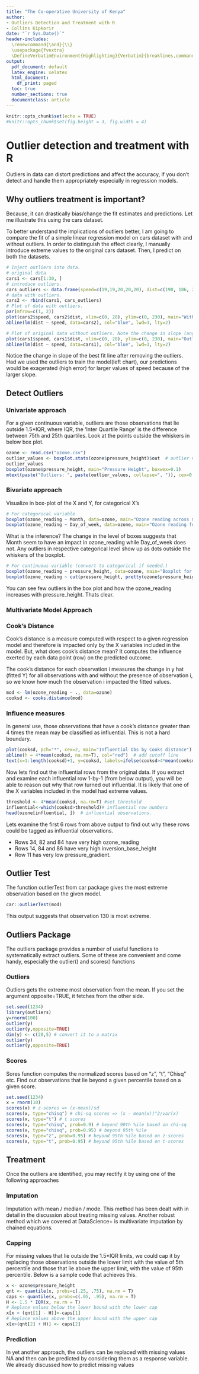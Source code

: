 ```yaml
---
title: "The Co-operative University of Kenya"
author: 
- Outliers Detection and Treatment with R
- Collins Kipkorir
date: "`r Sys.Date()`"
header-includes:
  \renewcommand{\and}{\\}
  \usepackage{fvextra}
  \DefineVerbatimEnvironment{Highlighting}{Verbatim}{breaklines,commandchars=\\\{\}}
output:
  pdf_document: default
  latex_engine: xelatex
  html_document:
    df_print: paged
  toc: true
  number_sections: true
  documentclass: article
---
```


```r
knitr::opts_chunk$set(echo = TRUE)
#knitr::opts_chunk$set(fig.height = 3, fig.width = 4)
```

# Outlier detection and treatment with R

Outliers in data can distort predictions and affect the accuracy, if you don't detect and handle them appropriately especially in regression models.

## Why outliers treatment is important?

Because, it can drastically bias/change the fit estimates and predictions. Let me illustrate this using the cars dataset.

To better understand the implications of outliers better, I am going to compare the fit of a simple linear regression model on cars dataset with and without outliers. In order to distinguish the effect clearly, I manually introduce extreme values to the original cars dataset. Then, I predict on both the datasets.

```r
# Inject outliers into data.
# original data
cars1 <- cars[1:30, ]  
# introduce outliers.
cars_outliers <- data.frame(speed=c(19,19,20,20,20), dist=c(190, 186, 210, 220, 218)) 
# data with outliers.
cars2 <- rbind(cars1, cars_outliers)  
# Plot of data with outliers.
par(mfrow=c(1, 2))
plot(cars2$speed, cars2$dist, xlim=c(0, 28), ylim=c(0, 230), main="With Outliers", xlab="speed", ylab="dist", pch="*", col="red", cex=2)
abline(lm(dist ~ speed, data=cars2), col="blue", lwd=3, lty=2)

# Plot of original data without outliers. Note the change in slope (angle) of best fit line.
plot(cars1$speed, cars1$dist, xlim=c(0, 28), ylim=c(0, 230), main="Outliers removed \n A much better fit!", xlab="speed", ylab="dist", pch="*", col="red", cex=2)
abline(lm(dist ~ speed, data=cars1), col="blue", lwd=3, lty=2)
```

Notice the change in slope of the best fit line after removing the outliers. Had we used the outliers to train the model(left chart), our predictions would be exagerated (high error) for larger values of speed because of the larger slope.

## **Detect Outliers**

### Univariate approach

For a given continuous variable, outliers are those observations that lie outside 1.5\*IQR, where IQR, the 'Inter Quartile Range' is the difference between 75th and 25th quartiles. Look at the points outside the whiskers in below box plot.

```r
ozone <- read.csv("ozone.csv")
outlier_values <- boxplot.stats(ozone$pressure_height)$out  # outlier values.
outlier_values
boxplot(ozone$pressure_height, main="Pressure Height", boxwex=0.1)
mtext(paste("Outliers: ", paste(outlier_values, collapse=", ")), cex=0.6)
```

### **Bivariate approach**

Visualize in box-plot of the X and Y, for categorical X's

```r
# For categorical variable
boxplot(ozone_reading ~ Month, data=ozone, main="Ozone reading across months")  # clear pattern is noticeable.
boxplot(ozone_reading ~ Day_of_week, data=ozone, main="Ozone reading for days of week")  # this may not be significant, as day of week variable is a subset of the month var.
```

What is the inference? The change in the level of boxes suggests that Month seem to have an impact in ozone_reading while Day_of_week does not. Any outliers in respective categorical level show up as dots outside the whiskers of the boxplot.

```r
# For continuous variable (convert to categorical if needed.)
boxplot(ozone_reading ~ pressure_height, data=ozone, main="Boxplot for Pressure height (continuos var) vs Ozone")
boxplot(ozone_reading ~ cut(pressure_height, pretty(ozone$pressure_height)), data=ozone, main="Boxplot for Pressure height (categorial) vs Ozone", cex.axis=0.5)
```

You can see few outliers in the box plot and how the ozone_reading increases with pressure_height. Thats clear.

### **Multivariate Model Approach**

### Cook's Distance

Cook's distance is a measure computed with respect to a given regression model and therefore is impacted only by the X variables included in the model. But, what does cook's distance mean? It computes the influence exerted by each data point (row) on the predicted outcome.

The cook's distance for each observation i measures the change in y hat (fitted Y) for all observations with and without the presence of observation i, so we know how much the observation i impacted the fitted values.

```r
mod <- lm(ozone_reading ~ ., data=ozone)
cooksd <- cooks.distance(mod)
```

### Influence measures

In general use, those observations that have a cook's distance greater than 4 times the mean may be classified as influential. This is not a hard boundary.

```r
plot(cooksd, pch="*", cex=2, main="Influential Obs by Cooks distance")  # plot cook's distance
abline(h = 4*mean(cooksd, na.rm=T), col="red")  # add cutoff line
text(x=1:length(cooksd)+1, y=cooksd, labels=ifelse(cooksd>4*mean(cooksd, na.rm=T),names(cooksd),""), col="red")  # add labels
```

Now lets find out the influential rows from the original data. If you extract and examine each influential row 1-by-1 (from below output), you will be able to reason out why that row turned out influential. It is likely that one of the X variables included in the model had extreme values.

```r
threshold <- 4*mean(cooksd, na.rm=T) #set threshold
influential<-which(cooksd>threshold)# influential row numbers
head(ozone[influential, ])  # influential observations.
```

Lets examine the first 6 rows from above output to find out why these rows could be tagged as influential observations.

-   Rows 34, 82 and 84 have very high ozone_reading
-   Rows 14, 84 and 86 have very high inversion_base_height
-   Row 11 has very low pressure_gradient.

## Outlier Test

The function outlierTest from car package gives the most extreme observation based on the given model.

```r
car::outlierTest(mod)
```

This output suggests that observation 130 is most extreme.

## Outliers Package

The outliers package provides a number of useful functions to systematically extract outliers. Some of these are convenient and come handy, especially the outlier() and scores() functions

### Outliers

Outliers gets the extreme most observation from the mean. If you set the argument opposite=TRUE, it fetches from the other side.

```r
set.seed(1234)
library(outliers)
y=rnorm(100)
outlier(y)
outlier(y,opposite=TRUE)
dim(y) <- c(20,5) # convert it to a matrix
outlier(y)
outlier(y,opposite=TRUE)
```

### Scores

Sores function computes the normalized scores based on "z", "t", "Chisq" etc.
Find out observations that lie beyond a given percentile based on a given score.

```r
set.seed(1234)
x = rnorm(10)
scores(x) # z-scores => (x-mean)/sd
scores(x, type="chisq") # chi-sq scores => (x - mean(x))^2/var(x)
scores(x, type="t") # t scores
scores(x, type="chisq", prob=0.9) # beyond 90th %ile based on chi-sq
scores(x, type="chisq", prob=0.95) # beyond 95th %ile
scores(x, type="z", prob=0.95) # beyond 95th %ile based on z-scores
scores(x, type="t", prob=0.95) # beyond 95th %ile based on t-scores
```

## Treatment

Once the outliers are identified, you may rectify it by using one of the following approaches

### Imputation

Imputation with mean / median / mode. This method has been dealt with in detail in the discussion about treating missing values. Another robust method which we covered at DataScience+ is multivariate imputation by chained equations.

### Capping

For missing values that lie outside the 1.5*IQR limits, we could cap it by replacing those observations outside the lower limit with the value of 5th percentile and those that lie above the upper limit, with the value of 95th percentile. Below is a sample code that achieves this.

```r
x <- ozone$pressure_height
qnt <- quantile(x, probs=c(.25, .75), na.rm = T)
caps <- quantile(x, probs=c(.05, .95), na.rm = T)
H <- 1.5 * IQR(x, na.rm = T)
# Replace values below the lower bound with the lower cap
x[x < (qnt[1] - H)]<-caps[1]
# Replace values above the upper bound with the upper cap
x[x>(qnt[2] + H)] <- caps[2]
```

### Prediction

In yet another approach, the outliers can be replaced with missing values NA and then can be predicted by considering them as a response variable. We already discussed how to predict missing values 

